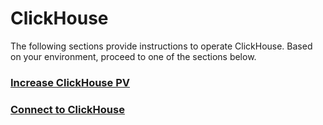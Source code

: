 # ClickHouse

The following sections provide instructions to operate ClickHouse. Based on your environment, proceed to one of the sections below.

### [Increase ClickHouse PV](https://signoz.io/docs/operate/clickhouse/increase-clickhouse-pv/)

### [Connect to ClickHouse](https://signoz.io/docs/operate/clickhouse/connect-to-clickhouse/)
